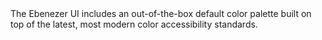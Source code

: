 
<Meta title="Tokens/Colors" />

<Title>Colors</Title>

<Description>
  The Ebenezer UI includes an out-of-the-box default color palette built on top
  of the latest, most modern color accessibility standards.
</Description>

<ColorsGrid />
